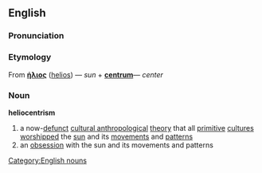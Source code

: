 ==English==
===Pronunciation===
{{substub}}

===Etymology===
From {{Gr.}} '''[[ήλιος]]''' ([[helios]]) &mdash; ''sun'' + {{L.}} '''[[centrum]] '''&mdash; ''center''

===Noun===
[[Category:English nouns]]
'''heliocentrism'''

# a now-[[defunct]] [[cultural anthropology|cultural anthropological]] [[theory]] that all [[primitive]] [[culture]]s [[worship]]ped the [[sun]] and its [[movement]]s and [[pattern]]s
# an [[obsession]] with the sun and its movements and patterns